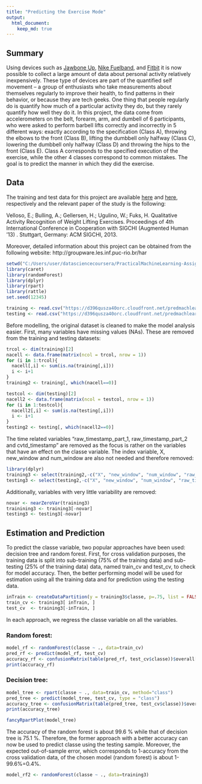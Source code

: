 ```yaml
---
title: "Predicting the Exercise Mode"
output: 
  html_document:
    keep_md: true
---
```


## Summary

Using devices such as [Jawbone Up](https://jawbone.com/up), [Nike Fuelband](https://www.nike.com/help/a/why-cant-i-sync), and [Fitbit](https://www.fitbit.com/) it is now possible to collect a large amount of data about personal activity relatively inexpensively. These type of devices are part of the quantified self movement – a group of enthusiasts who take measurements about themselves regularly to improve their health, to find patterns in their behavior, or because they are tech geeks. One thing that people regularly do is quantify how much of a particular activity they do, but they rarely quantify how well they do it. In this project, the data come from accelerometers on the belt, forearm, arm, and dumbell of 6 participants, who were asked to perform barbell lifts correctly and incorrectly in 5 different ways: exactly according to the specification (Class A), throwing the elbows to the front (Class B), lifting the dumbbell only halfway (Class C), lowering the dumbbell only halfway (Class D) and throwing the hips to the front (Class E). Class A corresponds to the specified execution of the exercise, while the other 4 classes correspond to common mistakes. The goal is to predict the manner in which they did the exercise.

## Data

The training and test data for this project are available [here](https://d396qusza40orc.cloudfront.net/predmachlearn/pml-training.csv) and [here](https://d396qusza40orc.cloudfront.net/predmachlearn/pml-testing.csv), respectively and the relevant paper of the study is the following:
  
Velloso, E.; Bulling, A.; Gellersen, H.; Ugulino, W.; Fuks, H. Qualitative Activity Recognition of Weight Lifting Exercises. Proceedings of 4th International Conference in Cooperation with SIGCHI (Augmented Human '13) . Stuttgart, Germany: ACM SIGCHI, 2013.

Moreover, detailed information about this project can be obtained from the following website: http://groupware.les.inf.puc-rio.br/har


```r
setwd("C:/Users/user/datasciencecoursera/PracticalMachineLearning-AssignmentWeek4")
library(caret)
library(randomForest)
library(dplyr)
library(rpart)
library(rattle)
set.seed(12345)
```

```r
training <- read.csv("https://d396qusza40orc.cloudfront.net/predmachlearn/pml-training.csv", header = TRUE, na.strings=c("","NA"))
testing <- read.csv("https://d396qusza40orc.cloudfront.net/predmachlearn/pml-testing.csv", header = TRUE, na.strings=c("","NA"))
```

Before modelling, the original dataset is cleaned to make the model analysis easier. First, many variables have missing values (NAs). These are removed from the training and testing datasets:

```r
trcol <- dim(training)[2]
nacell <- data.frame(matrix(ncol = trcol, nrow = 1))
for (i in 1:trcol){
  nacell[,i] <- sum(is.na(training[,i]))
  i <- i+1
}
training2 <- training[, which(nacell==0)]
```

```r
testcol <- dim(testing)[2]
nacell2 <- data.frame(matrix(ncol = testcol, nrow = 1))
for (i in 1:testcol){
  nacell2[,i] <- sum(is.na(testing[,i]))
  i <- i+1
}
testing2 <- testing[, which(nacell2==0)]
```

The time related variables "raw_timestamp_part_1, raw_timestamp_part_2 and cvtd_timestamp" are removed as the focus is rather on the variables that have an effect on the classe variable. The index variable, X, new_window and num_window are also not needed and therefore removed:

```r
library(dplyr)
training3 <- select(training2,-c("X", "new_window", "num_window", "raw_timestamp_part_1", "raw_timestamp_part_2", "cvtd_timestamp"))
testing3 <- select(testing2,-c("X", "new_window", "num_window", "raw_timestamp_part_1", "raw_timestamp_part_2", "cvtd_timestamp"))
```

Additionally, variables with very little variability are removed:
```r
novar <- nearZeroVar(training3)
trainining3 <- training3[-novar]
testing3 <- testing3[-novar]
```

## Estimation and Prediction

To predict the classe variable, two popular approaches have been used: decision tree and random forest. First, for cross validation purposes, the training data is split into sub-training (75% of the training data) and sub-testing (25% of the training data) data, named train_cv and test_cv, to check for model accuracy. Then, the better performing model will be used for estimation using all the training data and for prediction using the testing data.

```r
inTrain <- createDataPartition(y = training3$classe, p=.75, list = FALSE)
train_cv <- training3[ inTrain, ]
test_cv  <- training3[-inTrain, ]
```
 
In each approach, we regress the classe variable on all the variables.

### Random forest:
 
```r
model_rf <- randomForest(classe ~ ., data=train_cv)
pred_rf <- predict(model_rf, test_cv)
accuracy_rf <- confusionMatrix(table(pred_rf, test_cv$classe))$overall[1]
print(accuracy_rf)
```
 
### Decision tree:
```r
model_tree <- rpart(classe ~ ., data=train_cv, method="class")
pred_tree <- predict(model_tree, test_cv, type = "class")
accuracy_tree <- confusionMatrix(table(pred_tree, test_cv$classe))$overall[1]
print(accuracy_tree)
```

```r
fancyRpartPlot(model_tree)
```

The accuracy of the random forest is about 99.6 % while that of decision tree is 75.1 %. Therefore, the former approach with a better accuracy can now be used to predict classe using the testing sample. Moreover, the expected out-of-sample error, which corresponds to 1-accuracy from the cross validation data, of the chosen model (random forest) is about 1-99.6%=0.4%.

```r
model_rf2 <- randomForest(classe ~ ., data=training3)
```

